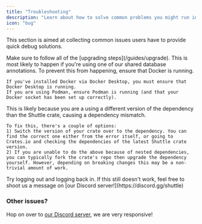 ```yaml
---
title: "Troubleshooting"
description: "Learn about how to solve common problems you might run into while using Shuttle."
icon: "bug"
---
```


This section is aimed at collecting common issues users have to provide quick debug solutions.

<AccordionGroup>
  <Accordion title="I've updated Shuttle and my project isn't working anymore.">
    Make sure to follow all of the [upgrading steps](/guides/upgrade).
  </Accordion>
  <Accordion title="I get os error 2 when trying to load up my project">
    This is most likely to happen if you're using one of our shared database annotations. To prevent this from happening, ensure that Docker is running.

    If you've installed Docker via Docker Desktop, you must ensure that Docker Desktop is running.
    If you are using Podman, ensure Podman is running (and that your Docker socket has been set up correctly).
  </Accordion>
  <Accordion title="I get mismatched dependencies between one of my dependencies and Shuttle crate dependencies!">
    This is likely because you are a using a different version of the dependency than the Shuttle crate, causing a dependency mismatch.

    To fix this, there's a couple of options:
    1) Switch the version of your crate over to the dependency. You can find the correct one either from the error itself, or going to Crates.io and checking the dependencies of the latest Shuttle crate version.
    2) If you are unable to do the above because of nested dependencies, you can typically fork the crate's repo then upgrade the dependency yourself. However, depending on breaking changes this may be a non-trivial amount of work.
  </Accordion>
  <Accordion title="I get 401 Unauthorised error while trying to use the CLI">
    Try logging out and logging back in. If this still doesn't work, feel free to shoot us a message on [our Discord server!](https://discord.gg/shuttle)
  </Accordion>
</AccordionGroup>

### Other issues?

Hop on over to [our Discord server](https://discord.gg/shuttle), we are very responsive!
